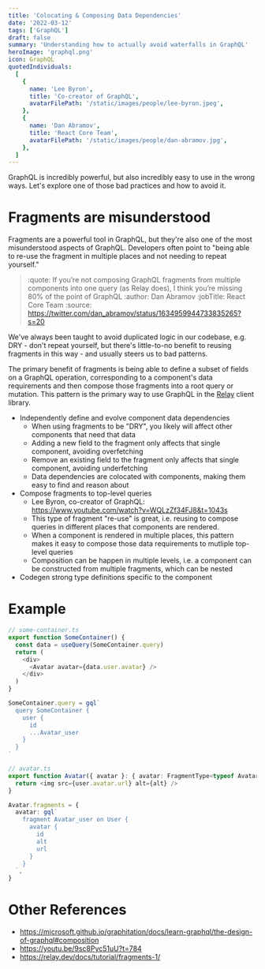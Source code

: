 ```yaml
---
title: 'Colocating & Composing Data Dependencies'
date: '2022-03-12'
tags: ['GraphQL']
draft: false
summary: 'Understanding how to actually avoid waterfalls in GraphQL'
heroImage: 'graphql.png'
icon: GraphQL
quotedIndividuals:
  [
    {
      name: 'Lee Byron',
      title: 'Co-creator of GraphQL',
      avatarFilePath: '/static/images/people/lee-byron.jpeg',
    },
    {
      name: 'Dan Abramov',
      title: 'React Core Team',
      avatarFilePath: '/static/images/people/dan-abramov.jpg',
    },
  ]
---
```


GraphQL is incredibly powerful, but also incredibly easy to use in the wrong ways. Let's explore one of those bad practices and how to avoid it.

# Fragments are misunderstood

Fragments are a powerful tool in GraphQL, but they're also one of the most misunderstood aspects of GraphQL. Developers often point to "being able to re-use the fragment in multiple places and not needing to repeat yourself."

> :quote: If you’re not composing GraphQL fragments from multiple components into one query (as Relay does), I think you’re missing 80% of the point of GraphQL
> :author: Dan Abramov
> :jobTitle: React Core Team
> :source: https://twitter.com/dan_abramov/status/1634959944733835265?s=20

We've always been taught to avoid duplicated logic in our codebase, e.g. DRY - don't repeat yourself, but there's little-to-no benefit to reusing fragments in this way - and usually steers us to bad patterns.


The primary benefit of fragments is being able to define a subset of fields on a GraphQL operation, corresponding
to a component's data requirements and then compose those fragments into a root query or mutation. This
pattern is the primary way to use GraphQL in the [Relay](relay.dev) client library.

- Independently define and evolve component data dependencies
  - When using fragments to be "DRY", you likely will affect other components that need that data
  - Adding a new field to the fragment only affects that single component, avoiding overfetching
  - Remove an existing field to the fragment only affects that single component, avoiding underfetching
  - Data dependencies are colocated with components, making them easy to find and reason about
- Compose fragments to top-level queries
  - Lee Byron, co-creator of GraphQL: https://www.youtube.com/watch?v=WQLzZf34FJ8&t=1043s
  - This type of fragment "re-use" is great, i.e. reusing to compose queries in different places that components are rendered.
  - When a component is rendered in multiple places, this pattern makes it easy to compose those data requirements to mutliple top-level queries
  - Composition can be happen in multiple levels, i.e. a component can be constructed from multiple fragments, which can be nested
- Codegen strong type definitions specific to the component

# Example

```ts
// some-container.ts
export function SomeContainer() {
  const data = useQuery(SomeContainer.query)
  return (
    <div>
      <Avatar avatar={data.user.avatar} />
    </div>
  )
}

SomeContainer.query = gql`
  query SomeContainer {
    user {
      id
      ...Avatar_user
    }
  }
`

// avatar.ts
export function Avatar({ avatar }: { avatar: FragmentType<typeof Avatar.fragments.avatar> }) {
  return <img src={user.avatar.url} alt={alt} />
}

Avatar.fragments = {
  avatar: gql`
    fragment Avatar_user on User {
      avatar {
        id
        alt
        url
      }
    }
  `,
}
```

# Other References
- https://microsoft.github.io/graphitation/docs/learn-graphql/the-design-of-graphql#composition
- https://youtu.be/9sc8Pyc51uU?t=784
- https://relay.dev/docs/tutorial/fragments-1/